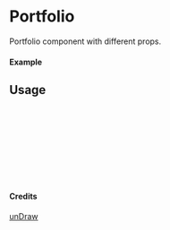 
<Meta of={Portfolio} title="unDraw/Portfolio" />

# Portfolio

Portfolio component with different props.

#### Example

<Canvas of={Portfolio.Primary} />

## Usage

```ts
import { Portfolio } from "yadl-ui";

const Example = () => {
  return (
      <Portfolio />
  );
};

export default Example;
```

#### Credits
[unDraw](https://undraw.co/illustrations)

